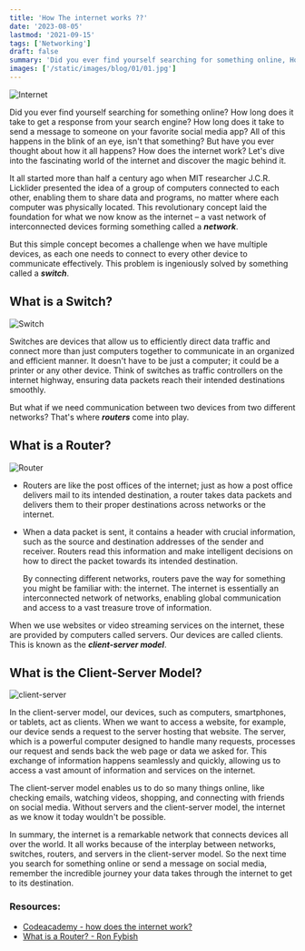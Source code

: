 ```yaml
---
title: 'How The internet works ??'
date: '2023-08-05'
lastmod: '2021-09-15'
tags: ['Networking']
draft: false
summary: 'Did you ever find yourself searching for something online, How long does it take to get a response from your search engine, How long does it take to send a message to someone on your favorite social media app, All of this happens in the blink of an eye ...'
images: ['/static/images/blog/01/01.jpg']
---
```


![Internet](/static/images/blog/01/01.jpg)

Did you ever find yourself searching for something online? How long does it take to get a response from your search engine? How long does it take to send a message to someone on your favorite social media app? All of this happens in the blink of an eye, isn't that something? But have you ever thought about how it all happens? How does the internet work? Let's dive into the fascinating world of the internet and discover the magic behind it.

It all started more than half a century ago when MIT researcher J.C.R. Licklider presented the idea of a group of computers connected to each other, enabling them to share data and programs, no matter where each computer was physically located. This revolutionary concept laid the foundation for what we now know as the internet – a vast network of interconnected devices forming something called a **_network_**.

But this simple concept becomes a challenge when we have multiple devices, as each one needs to connect to every other device to communicate effectively. This problem is ingeniously solved by something called a **_switch_**.

## **What is a Switch?**

![Switch](/static/images/blog/01/switch.png)

Switches are devices that allow us to efficiently direct data traffic and connect more than just computers together to communicate in an organized and efficient manner. It doesn't have to be just a computer; it could be a printer or any other device. Think of switches as traffic controllers on the internet highway, ensuring data packets reach their intended destinations smoothly.

But what if we need communication between two devices from two different networks? That's where **_routers_** come into play.

## **What is a Router?**

![Router](/static/images/blog/01/router.jpg)

- Routers are like the post offices of the internet; just as how a post office delivers mail to its intended destination, a router takes data packets and delivers them to their proper destinations across networks or the internet.
- When a data packet is sent, it contains a header with crucial information, such as the source and destination addresses of the sender and receiver. Routers read this information and make intelligent decisions on how to direct the packet towards its intended destination.

  By connecting different networks, routers pave the way for something
  you might be familiar with: the internet. The internet is essentially
  an interconnected network of networks, enabling global communication
  and access to a vast treasure trove of information.

When we use websites or video streaming services on the internet, these are provided by computers called servers. Our devices are called clients. This is known as the **_client-server model_**.

## **What is the Client-Server Model?**

![client-server](/static/images/blog/01/client-server.png)

In the client-server model, our devices, such as computers, smartphones, or tablets, act as clients. When we want to access a website, for example, our device sends a request to the server hosting that website. The server, which is a powerful computer designed to handle many requests, processes our request and sends back the web page or data we asked for. This exchange of information happens seamlessly and quickly, allowing us to access a vast amount of information and services on the internet.

The client-server model enables us to do so many things online, like checking emails, watching videos, shopping, and connecting with friends on social media. Without servers and the client-server model, the internet as we know it today wouldn't be possible.

In summary, the internet is a remarkable network that connects devices all over the world. It all works because of the interplay between networks, switches, routers, and servers in the client-server model. So the next time you search for something online or send a message on social media, remember the incredible journey your data takes through the internet to get to its destination.

### **Resources:**

- [Codeacademy - how does the internet work?](https://www.codecademy.com/resources/blog/how-does-the-internet-work/)
- [What is a Router? - Ron Fybish](https://www.linkedin.com/posts/ronfybish_what-is-a-router-activity-7025416190571241472-0fxd/?utm_source=share&utm_medium=member_desktop)
